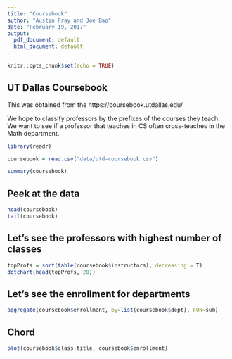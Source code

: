 ```yaml
---
title: "Coursebook"
author: "Austin Pray and Joe Bao"
date: "February 19, 2017"
output:
  pdf_document: default
  html_document: default
---
```


```r
knitr::opts_chunk$set(echo = TRUE)
```

## UT Dallas Coursebook

This was obtained from the https://coursebook.utdallas.edu/ 

We hope to classify professors by the prefixes of the courses they teach. We want to see if a professor that teaches in CS often cross-teaches in the Math department.

```r
library(readr)

coursebook = read.csv("data/utd-coursebook.csv")

summary(coursebook)
```

## Peek at the data

```r
head(coursebook)
tail(coursebook)
```

## Let's see the professors with highest number of classes

```r
topProfs = sort(table(coursebook$instructors), decreasing = T)
dotchart(head(topProfs, 20))
```

## Let's see the enrollment for departments

```r
aggregate(coursebook$enrollment, by=list(coursebook$dept), FUN=sum)
```

## Chord

```r
plot(coursebook$class.title, coursebook$enrollment)
```